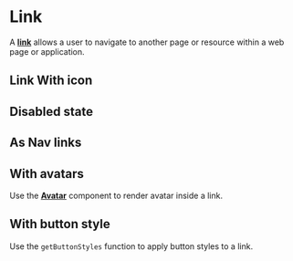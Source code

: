 

<Meta of={LinkStories} />

# Link

A <a href="https://react-spectrum.adobe.com/react-aria/Link.html#link" target="_blank">**link**</a> allows a user to navigate to another page or resource within a web page or application.

<Canvas of={LinkStories.BasicExample} />

## Link With icon

<Canvas of={LinkStories.LinkWithIcons} />

## Disabled state

<Canvas of={LinkStories.DisabledState} />

## As Nav links

<Canvas of={LinkStories.NavLinks} />

## With avatars

Use the <a href="./?path=/docs/avatar--docs" target="_blank">**Avatar**</a> component to render avatar inside a link.

<Canvas of={LinkStories.WithAvatars} />


## With button style

Use the `getButtonStyles` function to apply button styles to a link.

<Canvas of={LinkStories.WithButtonStyle} />
